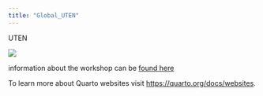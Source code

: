 ```yaml
---
title: "Global_UTEN"
---
```


UTEN

![](/archive/images/Urban%20trees%20Ecophysiology%20network.png)

information about the workshop can be [found here](Workshop.qmd)

To learn more about Quarto websites visit <https://quarto.org/docs/websites>.

